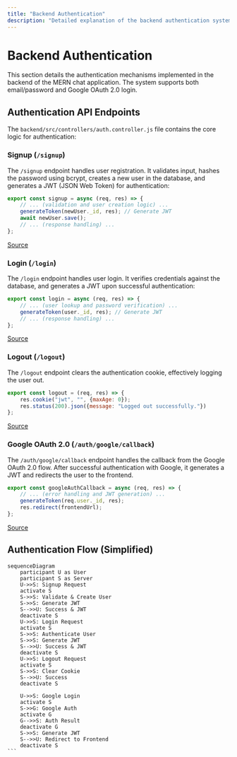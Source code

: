```yaml
---
title: "Backend Authentication"
description: "Detailed explanation of the backend authentication system."
---
```

# Backend Authentication

<TOC />

This section details the authentication mechanisms implemented in the backend of the MERN chat application.  The system supports both email/password and Google OAuth 2.0 login.

## Authentication API Endpoints

The `backend/src/controllers/auth.controller.js` file contains the core logic for authentication:

### Signup (`/signup`)

The `/signup` endpoint handles user registration.  It validates input, hashes the password using bcrypt, creates a new user in the database, and generates a JWT (JSON Web Token) for authentication:

```javascript
export const signup = async (req, res) => {
    // ... (validation and user creation logic) ...
    generateToken(newUser._id, res); // Generate JWT
    await newUser.save();
    // ... (response handling) ...
};
```

[Source](https://github.com/shinymack/Chat-App-MERN/blob/main/backend/src/controllers/auth.controller.js)

### Login (`/login`)

The `/login` endpoint handles user login. It verifies credentials against the database, and generates a JWT upon successful authentication:


```javascript
export const login = async (req, res) => {
    // ... (user lookup and password verification) ...
    generateToken(user._id, res); // Generate JWT
    // ... (response handling) ...
};
```

[Source](https://github.com/shinymack/Chat-App-MERN/blob/main/backend/src/controllers/auth.controller.js)

### Logout (`/logout`)

The `/logout` endpoint clears the authentication cookie, effectively logging the user out.


```javascript
export const logout = (req, res) => {
    res.cookie("jwt", "", {maxAge: 0});
    res.status(200).json({message: "Logged out successfully."})
};
```

[Source](https://github.com/shinymack/Chat-App-MERN/blob/main/backend/src/controllers/auth.controller.js)


### Google OAuth 2.0 (`/auth/google/callback`)

The `/auth/google/callback` endpoint handles the callback from the Google OAuth 2.0 flow.  After successful authentication with Google, it generates a JWT and redirects the user to the frontend.

```javascript
export const googleAuthCallback = async (req, res) => {
    // ... (error handling and JWT generation) ...
    generateToken(req.user._id, res);
    res.redirect(frontendUrl);
};
```

[Source](https://github.com/shinymack/Chat-App-MERN/blob/main/backend/src/controllers/auth.controller.js)

## Authentication Flow (Simplified)

````mermaid
sequenceDiagram
    participant U as User
    participant S as Server
    U->>S: Signup Request
    activate S
    S->>S: Validate & Create User
    S->>S: Generate JWT
    S-->>U: Success & JWT
    deactivate S
    U->>S: Login Request
    activate S
    S->>S: Authenticate User
    S->>S: Generate JWT
    S-->>U: Success & JWT
    deactivate S
    U->>S: Logout Request
    activate S
    S->>S: Clear Cookie
    S-->>U: Success
    deactivate S

    U->>S: Google Login
    activate S
    S->>G: Google Auth
    activate G
    G-->>S: Auth Result
    deactivate G
    S->>S: Generate JWT
    S-->>U: Redirect to Frontend
    deactivate S
```